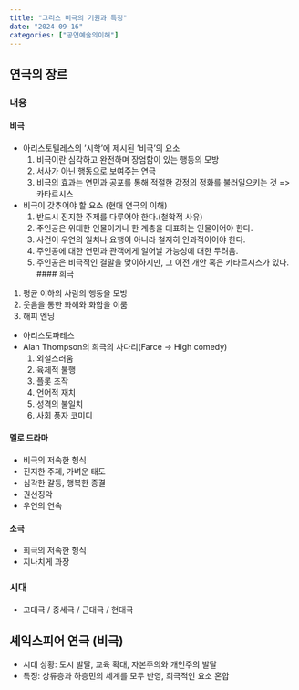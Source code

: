 ```yaml
---
title: "그리스 비극의 기원과 특징"
date: "2024-09-16"
categories: ["공연예술의이해"]
---
```


## 연극의 장르
### 내용
#### 비극
- 아리스토텔레스의 '시학'에 제시된 '비극'의 요소
  1. 비극이란 심각하고 완전하며 장엄함이 있는 행동의 모방
  2. 서사가 아닌 행동으로 보여주는 연극
  3. 비극의 효과는 연민과 공포를 통해 적절한 감정의 정화를 불러일으키는 것 => 카타르시스
- 비극이 갖추어야 할 요소 (현대 연극의 이해)
  1. 반드시 진지한 주제를 다루어야 한다.(철학적 사유)
  2. 주인공은 위대한 인물이거나 한 계층을 대표하는 인물이어야 한다.
  3. 사건이 우연의 일치나 요행이 아니라 철저히 인과적이어야 한다.
  4. 주인공에 대한 연민과 관객에게 일어날 가능성에 대한 두려움.
  5. 주인공은 비극적인 결말을 맞이하지만, 그 이전 개안 혹은 카타르시스가 있다.
#### 희극
1. 평균 이하의 사람의 행동을 모방
2. 웃음을 통한 화해와 화합을 이룸
3. 해피 엔딩
- 아리스토파테스
- Alan Thompson의 희극의 사다리(Farce -> High comedy)
  1. 외설스러움
  2. 육체적 불행
  3. 플롯 조작
  4. 언어적 재치
  5. 성격의 불일치
  6. 사회 풍자 코미디

#### 멜로 드라마
- 비극의 저속한 형식
- 진지한 주제, 가벼운 태도
- 심각한 갈등, 행복한 종결
- 권선징악
- 우연의 연속

#### 소극
- 희극의 저속한 형식
- 지나치게 과장

### 시대
- 고대극 / 중세극 / 근대극 / 현대극

## 셰익스피어 연극 (비극)
- 시대 상황: 도시 발달, 교육 확대, 자본주의와 개인주의 발달
- 특징: 상류층과 하층민의 세계를 모두 반영, 희극적인 요소 혼합

